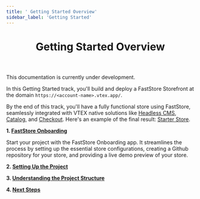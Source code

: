 ```yaml
---
title: ' Getting Started Overview'
sidebar_label: 'Getting Started'
---
```



<header>

# Getting Started Overview

</header>

<Callout type="warning" emoji="⚠️">
This documentation is currently under development.
</Callout>

In this Getting Started track, you'll build and deploy a FastStore Storefront at the domain `https://<account-name>.vtex.app/`.

By the end of this track, you'll have a fully functional store using FastStore, seamlessly integrated with VTEX native solutions like [Headless CMS](/tbd), [Catalog](/tbd), and [Checkout](/tbd).
Here's an example of the final result: [Starter Store](https://starter.vtex.app).

**1. [FastStore Onboarding](/tbd)** 

Start your project with the FastStore Onboarding app. It streamlines the process by setting up the essential store configurations, creating a Github repository for your store, and providing a live demo preview of your store.

**2. [Setting Up the Project](/tbd)**

**3. [Understanding the Project Structure](/tbd)**

**4. [Next Steps](/tbd)**



